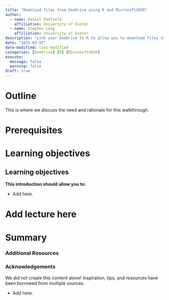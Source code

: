 ```yaml
---
title: "Download files from OneDrive using R and Microsoft365R"
author: 
  - name: Daniel Padfield
    affiliation: University of Exeter
  - name: Stephen Lang
    affiliation: University of Exeter
description: "Link your OneDrive to R to allow you to download files to any computer, even remote servers."
date: "2025-03-07"
date-modified: last-modified
categories: [OneDrive] [R] [Microsoft365R]
execute:
  message: false
  warning: false
draft: true
---
```


# Outline

This is where we discuss the need and rationale for this walkthrough.

# Prerequisites

# Learning objectives

::: callout-note
# Learning objectives

**This introduction should allow you to:**

-   Add here.
:::

# Add lecture here

# Summary

### Additional Resources

### Acknowledgements

We did not create this content alone! Inspiration, tips, and resources have been borrowed from multiple sources.

-   Add here.
